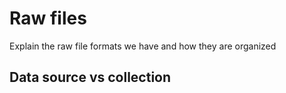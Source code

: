 # Raw files

Explain the raw file formats we have and how they are organized

## Data source vs collection
